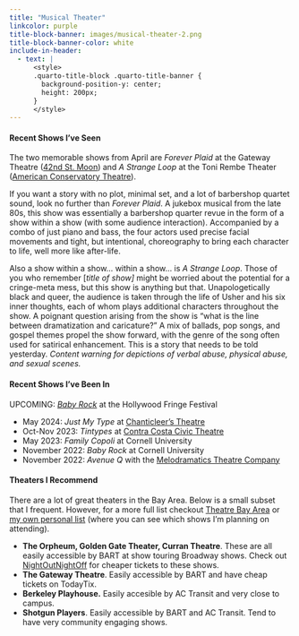 ```yaml
---
title: "Musical Theater"
linkcolor: purple 
title-block-banner: images/musical-theater-2.png
title-block-banner-color: white
include-in-header:
  - text: |
      <style>
      .quarto-title-block .quarto-title-banner {
        background-position-y: center;
        height: 200px;
      }
      </style>
---
```


#### **Recent Shows I've Seen**

The two memorable shows from April are *Forever Plaid* at the Gateway Theatre ([42nd St. Moon](https://42ndstmoon.org/gateway/)) and *A Strange Loop* at the Toni Rembe Theater ([American Conservatory Theatre](https://www.act-sf.org)).

If you want a story with no plot, minimal set, and a lot of barbershop quartet sound, look no further than *Forever Plaid*. A jukebox musical from the late 80s, this show was essentially a barbershop quarter revue in the form of a show within a show (with some audience interaction). Accompanied by a combo of just piano and bass, the four actors used precise facial movements and tight, but intentional, choreography to bring each character to life, well more like after-life.

Also a show within a show... within a show... is *A Strange Loop*. Those of you who remember \[*title of show\]* might be worried about the potential for a cringe-meta mess, but this show is anything but that. Unapologetically black and queer, the audience is taken through the life of Usher and his six inner thoughts, each of whom plays additional characters throughout the show. A poignant question arising from the show is "what is the line between dramatization and caricature?" A mix of ballads, pop songs, and gospel themes propel the show forward, with the genre of the song often used for satirical enhancement. This is a story that needs to be told yesterday. *Content warning for depictions of verbal abuse, physical abuse, and sexual scenes.*

#### **Recent Shows I've Been In**

UPCOMING: [*Baby Rock*](https://www.hollywoodfringe.org/projects/10500?tab=details) at the Hollywood Fringe Festival

-   May 2024: *Just My Type* at [Chanticleer's Theatre](https://www.chanticleers.org)
-   Oct-Nov 2023: *Tintypes* at [Contra Costa Civic Theatre](https://www.ccct.org)
-   May 2023: *Family Copoli* at Cornell University
-   November 2022: *Baby Rock* at Cornell University
-   November 2022: *Avenue Q* with the [Melodramatics Theatre Company](https://www.melostheatreco.com)

#### **Theaters I Recommend**

There are a lot of great theaters in the Bay Area. Below is a small subset that I frequent. However, for a more full list checkout [Theatre Bay Area](https://www.theatrebayarea.org) or [my own personal list](https://docs.google.com/document/d/1GJsyDc-R5UueHKNIg0VxwXyYjCFLqCkXAYSWuNblP0s/edit?usp=sharing) (where you can see which shows I'm planning on attending).

-   **The Orpheum, Golden Gate Theater, Curran Theatre**. These are all easily accessible by BART at show touring Broadway shows. Check out [NightOutNightOff](https://www.nightoutnightoff.org) for cheaper tickets to these shows.
-   **The Gateway Theatre**. Easily accessible by BART and have cheap tickets on TodayTix.
-   **Berkeley Playhouse.** Easily accesible by AC Transit and very close to campus.
-   **Shotgun Players**. Easily accessible by BART and AC Transit. Tend to have very community engaging shows.

#### 
